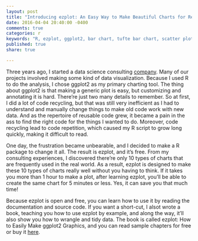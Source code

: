 ```yaml
---
layout: post
title: "Introducing ezplot: An Easy Way to Make Beautiful Charts for Real World Clients"
date: 2016-04-04 20:40:00 -0400
comments: true
categories: r
keywords: "R, ezplot, ggplot2, bar chart, tufte bar chart, scatter plot, heatmaps, interval plot, histogram, density plot, labeled bar chart, line plot, tufte slopegraph"
published: true
share: true

---
```


Three years ago, I started a data science consulting [company](http://www.cabaceo.com/). Many of our projects involved making some kind of data visualization. Because I used R to do the analysis, I chose ggplot2 as my primary charting tool. The thing about ggplot2 is that making a generic plot is easy, but customizing and annotating it is hard. There're just two many details to remember. So at first, I did a lot of code recycling, but that was still very inefficient as I had to understand and manually change things to make old code work with new data. And as the repertoire of reusable code grew, it became a pain in the ass to find the right code for the things I wanted to do. Moreover, code recycling lead to code repetition, which caused my R script to grow long quickly, making it difficult to read.

One day, the frustration became unbearable, and I decided to make a R package to change it all. The result is ezplot, and it's free. From my consulting experiences, I discovered there're only 10 types of charts that are frequently used in the real world. As a result, ezplot is designed to make these 10 types of charts really well without you having to think. If it takes you more than 1 hour to make a plot, after learning ezplot, you'll be able to create the same chart for 5 minutes or less. Yes, it can save you that much time!

Because ezplot is open and free, you can learn how to use it by reading the documentation and source code. If you want a short-cut, I alsot wrote a book, teaching you how to use ezplot by example, and along the way, it'll also show you how to wrangle and tidy data. The book is called ezplot: How to Easily Make ggplot2 Graphics, and you can read sample chapters for free or buy it [here](https://leanpub.com/ezplot). 